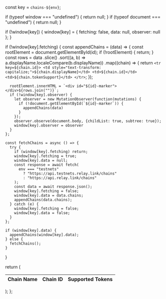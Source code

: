   const key = `chains-${env}`;

if (typeof window === "undefined") {
return null;
}
if (typeof document === "undefined") {
return null;
}

if (!window[key]) {
window[key] = {
fetching: false,
data: null,
observer: null
};
}

if (!window[key].fetching) {
const appendChains = (data) => {
const rootElement = document.getElementById(id);
if (!rootElement) {
return;
}
const rows = data
.slice()
.sort((a, b) => a.displayName.localeCompare(b.displayName))
.map((chain) => {
return `<tr key=${chain.id}>
          <td style="text-transform: capitalize;">${chain.displayName}</td>
          <td>${chain.id}</td>
          <td>${chain.tokenSupport}</td>
        </tr>`;
});

      rootElement.innerHTML = `<div id="${id}-marker"></div>${rows.join("")}`;
      if (!window[key].observer) {
        let observer = new MutationObserver(function(mutations) {
          if (!document.getElementById(`${id}-marker`)) {
            appendChains(data)
          }
        });
        observer.observe(document.body, {childList: true, subtree: true});
        window[key].observer = observer
      }
    };

    const fetchChains = async () => {
      try {
        if (window[key].fetching) return;
        window[key].fetching = true;
        window[key].data = null;
        const response = await fetch(
          env === "testnets"
            ? "https://api.testnets.relay.link/chains"
            : "https://api.relay.link/chains"
        );
        const data = await response.json();
        window[key].fetching = false;
        window[key].data = data.chains;
        appendChains(data.chains);
      } catch (e) {
        window[key].fetching = false;
        window[key].data = false;
      }
    };

    if (window[key].data) {
      appendChains(window[key].data);
    } else {
      fetchChains();
    }

}

return (
<table
style={{ width: "100%", borderSpacing: "48px" }}
className="relay-table" >
<thead
style={{
          borderBottom: "1px solid rgb(227 226 230)",
          paddingBottom: 5,
          width: "100%",
          fontSize: 16,
        }} >
<tr style={{ textAlign: "left" }}>
<th>Chain Name</th>
<th>Chain ID</th>
<th>Supported Tokens</th>
</tr>
</thead>
<tbody id={id}></tbody>
</table>
);
};
